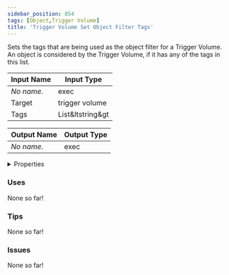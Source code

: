 ```yaml
---
sidebar_position: 854
tags: [Object,Trigger Volume]
title: 'Trigger Volume Set Object Filter Tags'
---
```


Sets the tags that are being used as the object filter for a Trigger Volume. An object is considered by the Trigger Volume, if it has any of the tags in this list.




<EsbSvg />

| Input Name | Input Type |
|-----------|-----------|
| *No name.* | exec |
| Target | trigger volume |
| Tags | List&ltstring&gt |

| Output Name | Output Type |
|-----------|-----------|
| *No name.* | exec |


<details>
  <summary>Properties</summary>
  <div>
    <div>
    <table>
      <thead>
        <tr>
          <th>Is beta required?</th>
          <th>❌</th>
        </tr>
        <tr>
          <th>Is this chip a trolling risk?</th>
          <th>❌</th>
        </tr>
        <tr>
          <th>Is this chip a role assignment risk?</th>
          <th>❌</th>
        </tr>
        <tr>
          <th>Chip UUID</th>
          <th>6668fd38-076e-4d03-b9a1-02eca5edd0b7</th>
        </tr>
      </thead>
    </table>
    </div>
  </div>
</details>

### Uses

None so far!

### Tips

None so far!

### Issues

None so far!